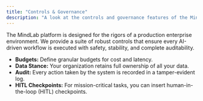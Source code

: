 ```yaml
---
title: "Controls & Governance"
description: "A look at the controls and governance features of the MindLab platform."
---
```


The MindLab platform is designed for the rigors of a production enterprise environment. We provide a suite of robust controls that ensure every AI-driven workflow is executed with safety, stability, and complete auditability.

-   **Budgets:** Define granular budgets for cost and latency.
-   **Data Stance:** Your organization retains full ownership of all your data.
-   **Audit:** Every action taken by the system is recorded in a tamper-evident log.
-   **HITL Checkpoints:** For mission-critical tasks, you can insert human-in-the-loop (HITL) checkpoints.
